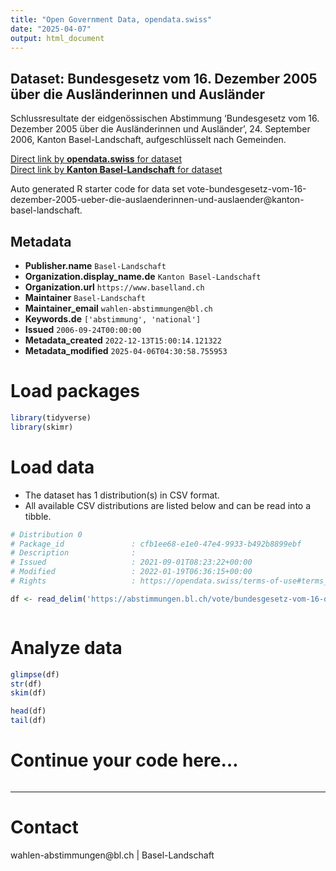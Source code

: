 ```yaml
---
title: "Open Government Data, opendata.swiss"
date: "2025-04-07"
output: html_document
---
```


## Dataset: Bundesgesetz vom 16. Dezember 2005 über die Ausländerinnen und Ausländer

Schlussresultate der eidgenössischen Abstimmung 'Bundesgesetz vom 16. Dezember 2005 über die Ausländerinnen und Ausländer', 24. September 2006, Kanton Basel-Landschaft, aufgeschlüsselt nach Gemeinden.

[Direct link by **opendata.swiss** for dataset](https://opendata.swiss/de/dataset/bundesgesetz-vom-16-dezember-2005-uber-die-auslanderinnen-und-auslander)<br>
[Direct link by **Kanton Basel-Landschaft** for dataset](https://abstimmungen.bl.ch/vote/bundesgesetz-vom-16-dezember-2005-ueber-die-auslaenderinnen-und-auslaender/data)

Auto generated R starter code for data set vote-bundesgesetz-vom-16-dezember-2005-ueber-die-auslaenderinnen-und-auslaender@kanton-basel-landschaft.

## Metadata

- **Publisher.name** `Basel-Landschaft`
- **Organization.display_name.de** `Kanton Basel-Landschaft`
- **Organization.url** `https://www.baselland.ch`
- **Maintainer** `Basel-Landschaft`
- **Maintainer_email** `wahlen-abstimmungen@bl.ch`
- **Keywords.de** `['abstimmung', 'national']`
- **Issued** `2006-09-24T00:00:00`
- **Metadata_created** `2022-12-13T15:00:14.121322`
- **Metadata_modified** `2025-04-06T04:30:58.755953`


# Load packages

```r

library(tidyverse)
library(skimr)

```

# Load data

-   The dataset has 1 distribution(s) in CSV format.
-   All available CSV distributions are listed below and can be read into a tibble.

```r

# Distribution 0
# Package_id               : cfb1ee68-e1e0-47e4-9933-b492b8899ebf
# Description              : 
# Issued                   : 2021-09-01T08:23:22+00:00
# Modified                 : 2022-01-19T06:36:15+00:00
# Rights                   : https://opendata.swiss/terms-of-use#terms_by

df <- read_delim('https://abstimmungen.bl.ch/vote/bundesgesetz-vom-16-dezember-2005-ueber-die-auslaenderinnen-und-auslaender/data-csv')



```

# Analyze data

```r

glimpse(df)
str(df)
skim(df)

head(df)
tail(df)

```

# Continue your code here...

```r

```

------------------------------------------------------------------------

# Contact

wahlen-abstimmungen@bl.ch | Basel-Landschaft
